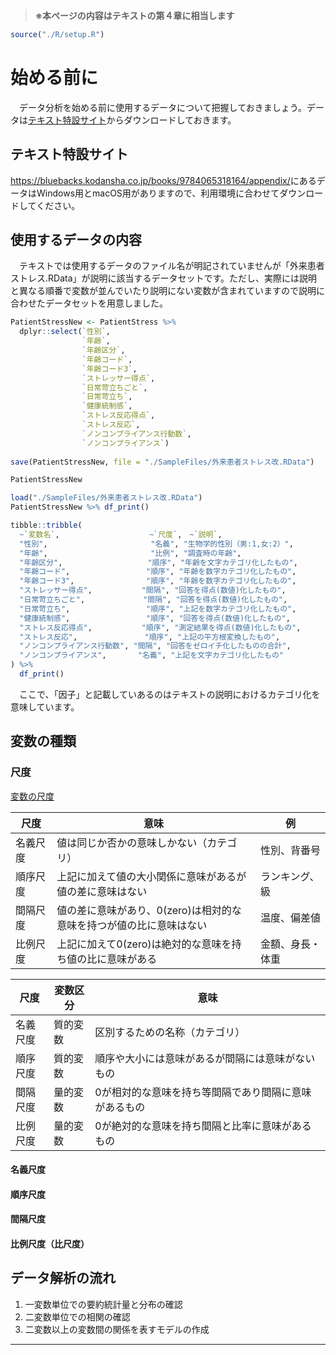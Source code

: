 > **※本ページの内容はテキストの第４章に相当します**

```r
source("./R/setup.R")
```


# 始める前に
　データ分析を始める前に使用するデータについて把握しておきましょう。データは[テキスト特設サイト](https://bluebacks.kodansha.co.jp/books/9784065318164/appendix/)からダウンロードしておきます。

:::{.callout-note collapse="true"}
## テキスト特設サイト
[https://bluebacks.kodansha.co.jp/books/9784065318164/appendix/](https://bluebacks.kodansha.co.jp/books/9784065318164/appendix/)にあるデータはWindows用とmacOS用がありますので、利用環境に合わせてダウンロードしてください。
:::


## 使用するデータの内容
　テキストでは使用するデータのファイル名が明記されていませんが「外来患者ストレス.RData」が説明に該当するデータセットです。ただし、実際には説明と異なる順番で変数が並んでいたり説明にない変数が含まれていますので説明に合わせたデータセットを用意しました。
```r
PatientStressNew <- PatientStress %>% 
  dplyr::select(`性別`,
                `年齢`,
                `年齢区分`,
                `年齢コード`,
                `年齢コード3`,
                `ストレッサー得点`,
                `日常苛立ちごと`,
                `日常苛立ち`,
                `健康統制感`,
                `ストレス反応得点`,
                `ストレス反応`,
                `ノンコンプライアンス行動数`,
                `ノンコンプライアンス`)
 
save(PatientStressNew, file = "./SampleFiles/外来患者ストレス改.RData")

PatientStressNew
```
```r
load("./SampleFiles/外来患者ストレス改.RData")
PatientStressNew %>% df_print()
```



```r
tibble::tribble(
  ~`変数名`,                    ~`尺度`,　~`説明`, 
  "性別",                       "名義", "生物学的性別（男:1,女:2）",
  "年齢",                       "比例", "調査時の年齢",
  "年齢区分",                   "順序", "年齢を文字カテゴリ化したもの",
  "年齢コード",                 "順序", "年齢を数字カテゴリ化したもの",
  "年齢コード3",                "順序", "年齢を数字カテゴリ化したもの",
  "ストレッサー得点",           "間隔", "回答を得点(数値)化したもの",
  "日常苛立ちごと",             "間隔", "回答を得点(数値)化したもの",
  "日常苛立ち",                 "順序", "上記を数字カテゴリ化したもの",
  "健康統制感",                 "順序", "回答を得点(数値)化したもの",
  "ストレス反応得点",           "順序", "測定結果を得点(数値)化したもの",
  "ストレス反応",               "順序", "上記の平方根変換したもの",
  "ノンコンプライアンス行動数", "間隔", "回答をゼロイチ化したものの合計",
  "ノンコンプライアンス",       "名義", "上記を文字カテゴリ化したもの"
) %>% 
  df_print()
```

　ここで、「因子」と記載していあるのはテキストの説明におけるカテゴリ化を意味しています。


## 変数の種類

### 尺度

[変数の尺度](https://bellcurve.jp/statistics/course/1562.html)

尺度     | 意味                                      | 例
---------|-------------------------------------------|---------------
名義尺度 | 値は同じか否かの意味しかない（カテゴリ）  | 性別、背番号
順序尺度 | 上記に加えて値の大小関係に意味があるが値の差に意味はない | ランキング、級
間隔尺度 | 値の差に意味があり、0(zero)は相対的な意味を持つが値の比に意味はない | 温度、偏差値
比例尺度 | 上記に加えて0(zero)は絶対的な意味を持ち値の比に意味がある | 金額、身長・体重


尺度     | 変数区分 | 意味
---------|----------|--------------------------------------------------------
名義尺度 | 質的変数 | 区別するための名称（カテゴリ）
順序尺度 | 質的変数 | 順序や大小には意味があるが間隔には意味がないもの
間隔尺度 | 量的変数 | 0が相対的な意味を持ち等間隔であり間隔に意味があるもの
比例尺度 | 量的変数 | 0が絶対的な意味を持ち間隔と比率に意味があるもの


#### 名義尺度

#### 順序尺度

#### 間隔尺度

#### 比例尺度（比尺度）


## データ解析の流れ

1. 一変数単位での要約統計量と分布の確認
1. 二変数単位での相関の確認
1. 二変数以上の変数間の関係を表すモデルの作成



---

